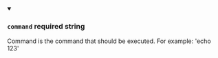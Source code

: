 
<details className="config-field" data-expandable="false" open>
<summary>

### `command` <span class="config-field-required" data-required="true">required</span> <span class="config-field-type">string</span> <span class="config-field-default"></span>

Command is the command that should be executed. For example: 'echo 123'

</summary>



</details>
